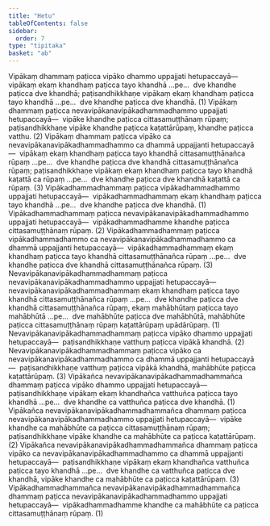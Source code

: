 ```yaml
---
title: "Hetu"
tableOfContents: false
sidebar:
  order: 7
type: "tipitaka"
basket: "ab"
---
```



<DynamicBreadcrumb />

<Division number="1">

<Paragraph number="2041">
Vipākaṃ dhammaṃ paṭicca vipāko dhammo uppajjati hetupaccayā—  vipākaṃ ekaṃ khandhaṃ paṭicca tayo khandhā …pe…  dve khandhe paṭicca dve khandhā; paṭisandhikkhaṇe vipākaṃ ekaṃ khandhaṃ paṭicca tayo khandhā …pe…  dve khandhe paṭicca dve khandhā. (1)
</Paragraph>

<Paragraph number="2042">
Vipākaṃ dhammaṃ paṭicca nevavipākanavipākadhammadhammo uppajjati hetupaccayā—  vipāke khandhe paṭicca cittasamuṭṭhānaṃ rūpaṃ; paṭisandhikkhaṇe vipāke khandhe paṭicca kaṭattārūpaṃ, khandhe paṭicca vatthu. (2)
</Paragraph>

<Paragraph number="2043">
Vipākaṃ dhammaṃ paṭicca vipāko ca nevavipākanavipākadhammadhammo ca dhammā uppajjanti hetupaccayā—  vipākaṃ ekaṃ khandhaṃ paṭicca tayo khandhā cittasamuṭṭhānañca rūpaṃ …pe…  dve khandhe paṭicca dve khandhā cittasamuṭṭhānañca rūpaṃ; paṭisandhikkhaṇe vipākaṃ ekaṃ khandhaṃ paṭicca tayo khandhā kaṭattā ca rūpaṃ …pe…  dve khandhe paṭicca dve khandhā kaṭattā ca rūpaṃ. (3)
</Paragraph>

</Division>
<Division number="2">

<Paragraph number="2044">
Vipākadhammadhammaṃ paṭicca vipākadhammadhammo uppajjati hetupaccayā—  vipākadhammadhammaṃ ekaṃ khandhaṃ paṭicca tayo khandhā …pe…  dve khandhe paṭicca dve khandhā. (1)
</Paragraph>

<Paragraph number="2045">
Vipākadhammadhammaṃ paṭicca nevavipākanavipākadhammadhammo uppajjati hetupaccayā—  vipākadhammadhamme khandhe paṭicca cittasamuṭṭhānaṃ rūpaṃ. (2)
</Paragraph>

<Paragraph number="2046">
Vipākadhammadhammaṃ paṭicca vipākadhammadhammo ca nevavipākanavipākadhammadhammo ca dhammā uppajjanti hetupaccayā—  vipākadhammadhammaṃ ekaṃ khandhaṃ paṭicca tayo khandhā cittasamuṭṭhānañca rūpaṃ …pe…  dve khandhe paṭicca dve khandhā cittasamuṭṭhānañca rūpaṃ. (3)
</Paragraph>

</Division>
<Division number="3">

<Paragraph number="2047">
Nevavipākanavipākadhammadhammaṃ paṭicca nevavipākanavipākadhammadhammo uppajjati hetupaccayā—  nevavipākanavipākadhammadhammaṃ ekaṃ khandhaṃ paṭicca tayo khandhā cittasamuṭṭhānañca rūpaṃ …pe…  dve khandhe paṭicca dve khandhā cittasamuṭṭhānañca rūpaṃ, ekaṃ mahābhūtaṃ paṭicca tayo mahābhūtā …pe…  dve mahābhūte paṭicca dve mahābhūtā, mahābhūte paṭicca cittasamuṭṭhānaṃ rūpaṃ kaṭattārūpaṃ upādārūpaṃ. (1)
</Paragraph>

<Paragraph number="2048">
Nevavipākanavipākadhammadhammaṃ paṭicca vipāko dhammo uppajjati hetupaccayā—  paṭisandhikkhaṇe vatthuṃ paṭicca vipākā khandhā. (2)
</Paragraph>

<Paragraph number="2049">
Nevavipākanavipākadhammadhammaṃ paṭicca vipāko ca nevavipākanavipākadhammadhammo ca dhammā uppajjanti hetupaccayā—  paṭisandhikkhaṇe vatthuṃ paṭicca vipākā khandhā, mahābhūte paṭicca kaṭattārūpaṃ. (3)
</Paragraph>

</Division>
<Division number="4">

<Paragraph number="2050">
Vipākañca nevavipākanavipākadhammadhammañca dhammaṃ paṭicca vipāko dhammo uppajjati hetupaccayā—  paṭisandhikkhaṇe vipākaṃ ekaṃ khandhañca vatthuñca paṭicca tayo khandhā …pe…  dve khandhe ca vatthuñca paṭicca dve khandhā. (1)
</Paragraph>

<Paragraph number="2051">
Vipākañca nevavipākanavipākadhammadhammañca dhammaṃ paṭicca nevavipākanavipākadhammadhammo uppajjati hetupaccayā—  vipāke khandhe ca mahābhūte ca paṭicca cittasamuṭṭhānaṃ rūpaṃ; paṭisandhikkhaṇe vipāke khandhe ca mahābhūte ca paṭicca kaṭattārūpaṃ. (2)
</Paragraph>

<Paragraph number="2052">
Vipākañca nevavipākanavipākadhammadhammañca dhammaṃ paṭicca vipāko ca nevavipākanavipākadhammadhammo ca dhammā uppajjanti hetupaccayā—  paṭisandhikkhaṇe vipākaṃ ekaṃ khandhañca vatthuñca paṭicca tayo khandhā …pe…  dve khandhe ca vatthuñca paṭicca dve khandhā, vipāke khandhe ca mahābhūte ca paṭicca kaṭattārūpaṃ. (3)
</Paragraph>

</Division>
<Division number="5">

<Paragraph number="2053">
Vipākadhammadhammañca nevavipākanavipākadhammadhammañca dhammaṃ paṭicca nevavipākanavipākadhammadhammo uppajjati hetupaccayā—  vipākadhammadhamme khandhe ca mahābhūte ca paṭicca cittasamuṭṭhānaṃ rūpaṃ. (1)
</Paragraph>
</Division>